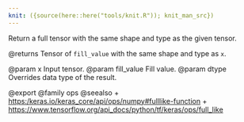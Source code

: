 ```yaml
---
knit: ({source(here::here("tools/knit.R")); knit_man_src})
---
```

Return a full tensor with the same shape and type as the given tensor.

@returns
    Tensor of `fill_value` with the same shape and type as `x`.

@param x Input tensor.
@param fill_value Fill value.
@param dtype Overrides data type of the result.

@export
@family ops
@seealso
+ <https:/keras.io/keras_core/api/ops/numpy#fulllike-function>
+ <https://www.tensorflow.org/api_docs/python/tf/keras/ops/full_like>
